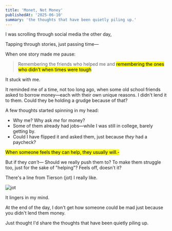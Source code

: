 ```yaml
---
title: 'Monet, Not Money'
publishedAt: '2025-06-10'
summary: 'the thoughts that have been quietly piling up.'
---
```


I was scrolling through social media the other day,

Tapping through stories, just passing time—

When one story made me pause:

> Remembering the friends who helped me and <mark>remembering the ones who didn't when times were tough</mark>

It stuck with me.

It reminded me of a time, not too long ago, when some old school friends asked to borrow money—each with their own unique reasons. I didn't lend it to them. Could they be holding a grudge because of that?

A few thoughts started spinning in my head:
- Why me? Why ask *me* for money?
- Some of them already had jobs—while I was still in college, barely getting by.
- Could I have flipped it and asked them, just because *they* had a paycheck?

<mark>When someone feels they can help, they usually will.-</mark>

But if they _can't_—
Should we really push them to?
To make them struggle too, just for the sake of "helping"?
Feels off, doesn't it?

There's a line from Tierson (jot) I really like.
<div className="flex justify-center items-center">
<Image
size='large'
className='hover:scale-102 transition-transform'
src="https://cdn.discordapp.com/attachments/1371923869300035684/1385311670535979038/Photos_dSUga39U12.png?ex=68559b88&is=68544a08&hm=7ae29349dcf31b191f1c3a32643a66b4d69f8d19394bf7d287b22d3ee46d4ea2&" 
alt="jot"/>
</div>

It lingers in my mind.

At the end of the day,
I don't get how someone could be mad
just because you didn't lend them money.

Just thought I'd share the thoughts that have been quietly piling up.
